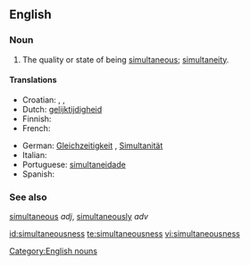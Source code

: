 ==English==

===Noun===
{{en-noun|-}}

# The quality or state of being [[simultaneous]]; [[simultaneity]].

====Translations====
{{trans-top|the quality or state of being simultaneous}}
* Croatian: {{t-|hr|simultanost|f|alt=sȉmultānōst}}, {{t-|hr|istovremenost|f|alt=istòvremenōst}}, {{t-|hr|istodobnost|f|alt=istòdobnōst}}
* Dutch: [[gelijktijdigheid]] {{f}}
* Finnish: {{t-|fi|samanaikaisuus}}
* French: {{t+|fr|simultanéité}}
{{trans-mid}}
* German: [[Gleichzeitigkeit]] {{f}}, [[Simultanität]]{{f}}
* Italian: {{t+|it|simultaneità}}
* Portuguese: [[simultaneidade]]
* Spanish: {{t+|es|simultaneidad}}
{{trans-bottom}}

===See also===
[[simultaneous]] ''adj'', [[simultaneously]] ''adv''

[[Category:English nouns]]

[[id:simultaneousness]]
[[te:simultaneousness]]
[[vi:simultaneousness]]